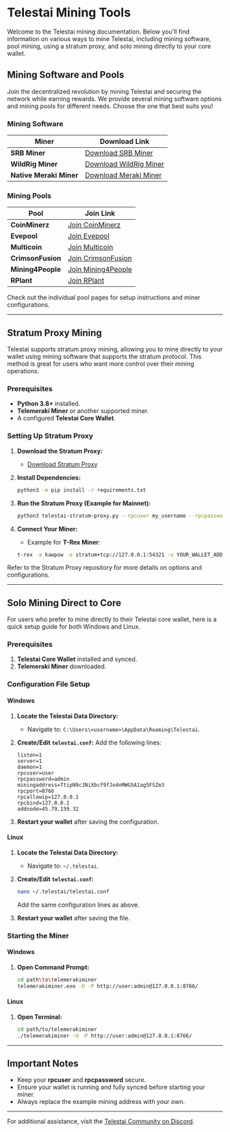 # Telestai Mining Tools

Welcome to the Telestai mining documentation. Below you'll find information on various ways to mine Telestai, including mining software, pool mining, using a stratum proxy, and solo mining directly to your core wallet.

## Mining Software and Pools

Join the decentralized revolution by mining Telestai and securing the network while earning rewards. We provide several mining software options and mining pools for different needs. Choose the one that best suits you!

### Mining Software

| Miner           | Download Link                                                                         |
|-----------------|---------------------------------------------------------------------------------------|
| **SRB Miner**   | [Download SRB Miner](https://github.com/doktor83/SRBMiner-Multi/releases)              |
| **WildRig Miner**| [Download WildRig Miner](https://github.com/andru-kun/wildrig-multi/releases)         |
| **Native Meraki Miner** | [Download Meraki Miner](https://github.com/Telestai-Project/tele-meraki-miner/releases) |

### Mining Pools

| Pool            | Join Link                                                                              |
|-----------------|----------------------------------------------------------------------------------------|
| **CoinMinerz**  | [Join CoinMinerz](https://coinminerz.com/pool/Telestai)                                 |
| **Evepool**     | [Join Evepool](https://mine.evepool.pw/#telestai)                                       |
| **Multicoin**   | [Join Multicoin](https://multicoin.co/pool/telestai_solo)                               |
| **CrimsonFusion**| [Join CrimsonFusion](https://crimsonfusion.org/pool/telestai)                          |
| **Mining4People**| [Join Mining4People](https://mining4people.com/pool/telestai-pplnsbf70)                |
| **RPlant**      | [Join RPlant](https://rplant.xyz/)                                                     |

Check out the individual pool pages for setup instructions and miner configurations.

---

## Stratum Proxy Mining

Telestai supports stratum proxy mining, allowing you to mine directly to your wallet using mining software that supports the stratum protocol. This method is great for users who want more control over their mining operations.

### Prerequisites

- **Python 3.8+** installed.
- **Telemeraki Miner** or another supported miner.
- A configured **Telestai Core Wallet**.

### Setting Up Stratum Proxy

1. **Download the Stratum Proxy:**
   - [Download Stratum Proxy](https://github.com/cdonnachie/telestai-stratum-proxy)

2. **Install Dependencies:**
   ```bash
   python3 -m pip install -r requirements.txt
   ```

3. **Run the Stratum Proxy (Example for Mainnet):**
   ```bash
   python3 telestai-stratum-proxy.py --rpcuser my_username --rpcpassword my_password --rpcip 127.0.0.1 --rpcport 8766 -j
   ```

4. **Connect Your Miner:**
   - Example for **T-Rex Miner**:
   ```bash
   t-rex -a kawpow -o stratum+tcp://127.0.0.1:54321 -u YOUR_WALLET_ADDRESS -p x
   ```

Refer to the Stratum Proxy repository for more details on options and configurations.

---

## Solo Mining Direct to Core

For users who prefer to mine directly to their Telestai core wallet, here is a quick setup guide for both Windows and Linux.

### Prerequisites

1. **Telestai Core Wallet** installed and synced.
2. **Telemeraki Miner** downloaded.

### Configuration File Setup

#### Windows

1. **Locate the Telestai Data Directory:**
   - Navigate to: `C:\Users\<username>\AppData\Roaming\Telestai`.

2. **Create/Edit `telestai.conf`:**
   Add the following lines:
   ```plaintext
   listen=1
   server=1
   daemon=1
   rpcuser=user
   rpcpassword=admin
   miningaddress=TtipN9cJNiXbcf9fJo4nMWG5A1ag5FSZm3
   rpcport=8766
   rpcallowip=127.0.0.1
   rpcbind=127.0.0.1
   addnode=45.79.159.32
   ```

3. **Restart your wallet** after saving the configuration.

#### Linux

1. **Locate the Telestai Data Directory:**
   - Navigate to: `~/.telestai`.

2. **Create/Edit `telestai.conf`:**
   ```bash
   nano ~/.telestai/telestai.conf
   ```

   Add the same configuration lines as above.

3. **Restart your wallet** after saving the file.

### Starting the Miner

#### Windows
1. **Open Command Prompt:**
   ```bash
   cd path\to\telemerakiminer
   telemerakiminer.exe -U -P http://user:admin@127.0.0.1:8766/
   ```

#### Linux
1. **Open Terminal:**
   ```bash
   cd path/to/telemerakiminer
   ./telemerakiminer -U -P http://user:admin@127.0.0.1:8766/
   ```

---

## Important Notes

- Keep your **rpcuser** and **rpcpassword** secure.
- Ensure your wallet is running and fully synced before starting your miner.
- Always replace the example mining address with your own.

---

For additional assistance, visit the [Telestai Community on Discord](https://discord.gg/HYQhTKseyZ).
```